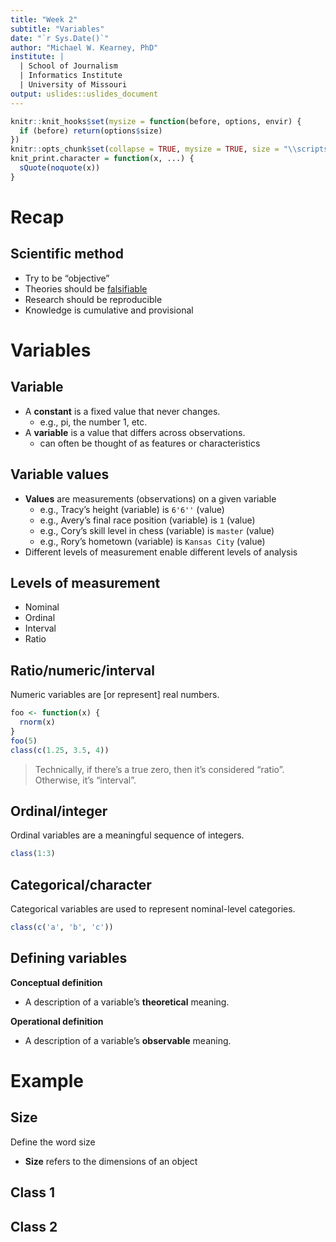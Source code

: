 ```yaml
---
title: "Week 2"
subtitle: "Variables"
date: "`r Sys.Date()`"
author: "Michael W. Kearney, PhD"
institute: |
  | School of Journalism
  | Informatics Institute
  | University of Missouri
output: uslides::uslides_document
---
```


```r
knitr::knit_hooks$set(mysize = function(before, options, envir) {
  if (before) return(options$size)
})
knitr::opts_chunk$set(collapse = TRUE, mysize = TRUE, size = "\\scriptsize")
knit_print.character = function(x, ...) {
  sQuote(noquote(x))
}
```

# Recap

## Scientific method

- Try to be "objective"
- Theories should be [falsifiable](http://mikewk.com)
- Research should be reproducible
- Knowledge is cumulative and provisional

# Variables

## Variable

- A **constant** is a fixed value that never changes.
    - e.g., pi, the number 1, etc.
- A **variable** is a value that differs across observations.
    - can often be thought of as features or characteristics

## Variable values

- **Values** are measurements (observations) on a given variable
    - e.g., Tracy's height (variable) is `6'6''` (value)
    - e.g., Avery's final race position (variable) is `1` (value)
    - e.g., Cory's skill level in chess (variable) is `master` (value)
    - e.g., Rory's hometown (variable) is `Kansas City` (value)
- Different levels of measurement enable different levels of analysis

## Levels of measurement
- Nominal
- Ordinal
- Interval
- Ratio

## Ratio/numeric/interval

Numeric variables are [or represent] real numbers.

```r
foo <- function(x) {
  rnorm(x)
}
foo(5)
class(c(1.25, 3.5, 4))
```

> Technically, if there's a true zero, then it's considered "ratio". Otherwise, it's "interval".

## Ordinal/integer

Ordinal variables are a meaningful sequence of integers.

```r
class(1:3)
```

## Categorical/character

Categorical variables are used to represent nominal-level categories.

```r
class(c('a', 'b', 'c'))
```


## Defining variables

**Conceptual definition**

- A description of a variable's **theoretical** meaning.

**Operational definition**

- A description of a variable's **observable** meaning.

# Example

## Size

Define the word size

- **Size** refers to the dimensions of an object

## Class 1

## Class 2
